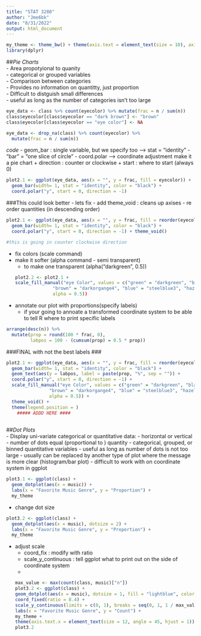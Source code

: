 ```yaml
---
title: "STAT 3280"
author: "Jme6bk"
date: "8/31/2022"
output: html_document
---
```

```r
my_theme <- theme_bw() + theme(axis.text = element_text(size = 10), axis.title = element_text(size = 12))
library(dplyr)
```


##*Pie Charts*  
- Area propotyional to quanity  
- categorical or grouped variables  
- Comparison between categories  
- Provides no information on quantitty, just proportion  
- Difficult to distguish small differences  
- useful as long as the number of categories isn't too large

```r
eye_data <- class %>% count(eyecolor) %>% mutate(frac = n / sum(n))
class$eyecolor[class$eyecolor == "dark brown"] <- "brown"
class$eyecolor[class$eyecolor == "eye color"] <- NA

eye_data <- drop_na(class) %>% count(eyecolor) %>%
  mutate(frac = n / sum(n))
```

*code*
- geom_bar : single variable, but we specify too --> stat = "identity"
- "bar" = "one slice of circle"
- coord.polar --> coordinate adjustment make it a pie chart
  + direction : counter or clockwise
  + start : where to start (always 0)
```r
plot2.1 <- ggplot(eye_data, aes(x = "", y = frac, fill = eyecolor)) +
  geom_bar(width= 1, stat = "identity", color = "black") +
  coord.polar("y", start = 0, direction = -1)
```

###This could look better - lets fix
- add theme_void : cleans up axises
- re order quantities (in descending order)

```r

plot2.1 <- ggplot(eye_data, aes(x = "", y = frac, fill = reorder(eyecolor,l -frac)) +
  geom_bar(width= 1, stat = "identity", color = "black") +
  coord.polar("y", start = 0, direction = -1) + theme_void()

#this is going in counter clockwise direction
```

- fix colors (scale command)
- make it softer (alpha command - semi transparent)
  + to make one transparent (alpha("darkgreen", 0.5))
```r
plot2.2 <- plot2.1 +
  scale_fill_manual("eye Color", values = c("green" = "darkgreen", "black" = "black",
                "brown" = "darkorgange4", "blue" = "steelblue3", "hazel" = "darkolivegreen4"),
                alpha = 0.5))
```

- annotate our plot with proportions(specify labels)
  + if your going to annoate a transformed coordinate system to be able to tell R where to print specific labels

```r
arrange(desc(n)) %>%
  mutate(prop = round(100 * frac, 0),
         labpos = 100 - (cumsum(prop) = 0.5 * prop))
```

###FINAL with not the best labels ###
```r
plot2.1 <- ggplot(eye_data, aes(x = "", y = frac, fill = reorder(eyecolor,l -frac))) +
  geom_bar(width= 1, stat = "identity", color = "black") +
  geom_text(aes(y = labpos, label = paste(prop, "%", sep = "")) +
  coord.polar("y", start = 0, direction = -1) + 
  scale_fill_manual("eye Color", values = c("green" = "darkgreen", "black" = "black",
                "brown" = "darkorgange4", "blue" = "steelblue3", "hazel" = "darkolivegreen4"),
                alpha = 0.5)) +
  theme_void() +
  theme(legend.position = )
    ##### ADDD HERE ####
  
```

##*Dot Plots*  
- Display uni-variate categorical or quantitative data:
- horizontal or vertical
- number of dots equal (proportional to ) quantity
- categorical, grouped, or binned quantitative variables
- useful as long as number of dots is not too large
- usually can be replaced by another type of plot where the message is more clear (histogram/bar plot)
- difficult to work with on coordinate system in ggplot

```r
plot3.1 <- ggplot(class) +
  geom_dotplot(aes(x = music)) +
  labs(x = "Favorite Music Genre", y = "Proportion") +
  my_theme
```


- change dot size
```r
plot3.2 <- ggplot(class) +
  geom_dotplot(aes(x = music), dotsize = 2) +
  labs(x = "Favorite Music Genre", y = "Proportion") +
  my_theme
```


- adjust scale
  + coord_fix : modify with ratio
  + scale_y_continuous : tell ggplot what to print out on the side of coordinate system
  + 
```r
max_value <- max(count(class, music)["n"])
plot3.2 <- ggplot(class) +
  geom_dotplot(aes(x = music), dotsize = 1, fill = "lightblue", color = "black") +
  coord_fixed(ratio = 8.4) +
  scale_y_continuous(limits = c(0, 1), breaks = seq(0, 1, 1 / max_value), labels = seq(0, max_value)) +
  labs(x = "Favorite Music Genre", y = "Count") +
  my_theme +
  theme(axis.text.x = element_text(size = 12, angle = 45, hjust = 1))
plot3.2
```



